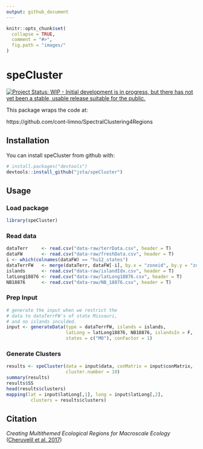 ```yaml
---
output: github_document
---
```


<!-- README.md is generated from README.Rmd. Please edit that file -->

```r
knitr::opts_chunk$set(
  collapse = TRUE,
  comment = "#>",
  fig.path = "images/"
)
```

# speCluster

[![Project Status: WIP - Initial development is in progress, but there has not yet been a stable, usable release suitable for the public.](http://www.repostatus.org/badges/latest/wip.svg)](http://www.repostatus.org/#wip)

This package wraps the code at: 

https://github.com/cont-limno/SpectralClustering4Regions

## Installation

You can install speCluster from github with:

```r
# install.packages("devtools")
devtools::install_github("jsta/speCluster")
```

## Usage

### Load package

```r
library(speCluster)
```

### Read data

```r
dataTerr     <- read.csv("data-raw/terrData.csv", header = T)
dataFW       <- read.csv("data-raw/freshData.csv", header = T)
i <- which(colnames(dataFW) == "hu12_states")
dataTerrFW   <- merge(dataTerr, dataFW[-i], by.x = "zoneid", by.y = "zoneid")
islands      <- read.csv("data-raw/islandIdx.csv", header = T)
latLong18876 <- read.csv("data-raw/latLong18876.csv", header = T)
NB18876      <- read.csv("data-raw/NB_18876.csv", header = T)
```

### Prep Input

```r
# generate the input when we restrict the
# data to dataTerrFW's of state Missouri, 
# and no islands inculded.
input <- generateData(type = dataTerrFW, islands = islands, 
                      latLong = latLong18876, NB18876, islandsIn = F, 
                      states = c("MO"), conFactor = 1)
```

### Generate Clusters

```r
results <- speCluster(data = input$data, conMatrix = input$conMatrix, 
                      cluster.number = 10)
summary(results)
results$SS
head(results$clusters)
mapping(lat = input$latLong[,1], long = input$latLong[,2],
         clusters = results$clusters)

```

## Citation

_Creating Multithemed Ecological Regions for Macroscale Ecology_ ([Cheruvelil et al. 2017](https://dx.doi.org/10.1002/ece3.2884))
